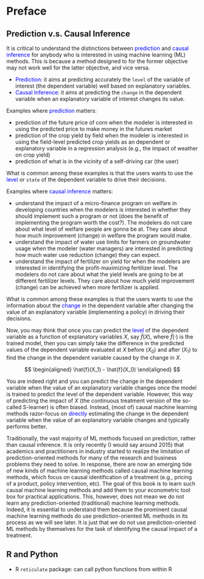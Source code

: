 # Preface {.unnumbered}

## Prediction v.s. Causal Inference

It is critical to understand the distinctions between <span style="color:blue"> prediction </span> and <span style="color:blue"> causal inference </span> for anybody who is interested in using machine learning (ML) methods. This is because a method designed to for the former objective may not work well for the latter objective, and vice versa.


:::{.callout-important}

+ <span style="color:blue"> Prediction</span>: it aims at predicting accurately the `level` of the variable of interest (the dependent variable) well based on explanatory variables. 
+ <span style="color:blue"> Causal Inference</span>: it aims at predicting the `change` in the dependent variable when an explanatory variable of interest changes its value. 

:::

Examples where <span style="color:blue"> prediction </span>matters:

+ prediction of the future price of corn when the modeler is interested in using the predicted price to make money in the futures market
+ prediction of the crop yield by field when the modeler is interested in using the field-level predicted crop yields as an dependent or explanatory variable in a regression analysis (e.g., the impact of weather on crop yield)
+ prediction of what is in the vicinity of a self-driving car (the user)

What is common among these examples is that the users wants to use the <span style="color:blue"> level </span> or `state` of the dependent variable to drive their decisions. 

Examples where <span style="color:blue"> causal inference </span>matters:

+ understand the impact of a micro-finance program on welfare in developing countries when the modelers is interested in whether they should implement such a program or not (does the benefit of implementing the program worth the cost?). The modelers do not care about what level of welfare people are gonna be at. They care about how much improvement (change) in welfare the program would make.
+ understand the impact of water use limits for farmers on groundwater usage when the modeler (water managers) are interested in predicting how much water use reduction (change) they can expect.
+ understand the impact of fertilizer on yield for when the modelers are interested in identifying the profit-maximizing fertilizer level. The modelers do not care about what the yield levels are going to be at different fertilizer levels. They care about how much yield improvement (change) can be achieved when more fertilizer is applied.

What is common among these examples is that the users wants to use the information about the <span style="color:blue"> change </span> in the dependent variable after changing the value of an explanatory variable (implementing a policy) in driving their decisions. 

Now, you may think that once you can predict the <span style="color:blue"> level </span> of the dependent variable as a function of explanatory variables $X$, say $\hat{f}(X)$, where $\hat{f}(\cdot)$ is the trained model, then you can simply take the difference in the predicted values of the dependent variable evaluated at $X$ before ($X_0$) and after ($X_1$) to find the change in the dependent variable caused by the change in $X$.

$$
\begin{aligned}
\hat{f}(X_1) - \hat{f}(X_0)
\end{aligned}
$$

You are indeed right and you can predict the change in the dependent variable when the value of an explanatory variable changes once the model is trained to predict the level of the dependent variable. However, this way of predicting the impact of $X$ (the continuous treatment version of the so-called S-learner) is often biased. Instead, (most of) causal machine learning methods razor-focus on <span style="color:blue"> directly </span> estimating the change in the dependent variable when the value of an explanatory variable changes and typically performs better. 

Traditionally, the vast majority of ML methods focused on prediction, rather than causal inference. It is only recently (I would say around 2015) that academics and practitioners in industry started to realize the limitation of prediction-oriented methods for many of the research and business problems they need to solve. In response, there are now an emerging tide of new kinds of machine learning methods called causal machine learning methods, which focus on causal identification of a treatment (e.g., pricing of a product, policy intervention, etc). The goal of this book is to learn such causal machine learning methods and add them to your econometric tool box for practical applications. This, however, does not mean we do not learn any prediction-oriented (traditional) machine learning methods. Indeed, it is essential to understand them because the prominent causal machine learning methods do use prediction-oriented ML methods in its process as we will see later. It is just that we do not use prediction-oriented ML methods by themselves for the task of identifying the causal impact of a treatment. 

## R and Python

+ R `reticulate` package: can call python functions from within R




